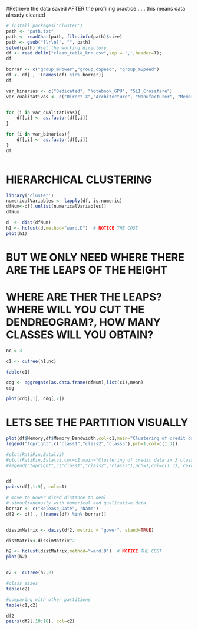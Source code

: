 #Retrieve the data saved AFTER the profiling practice...... this means data already cleaned

```{r}
# install.packages('cluster')
path <- "path.txt"
path <- readChar(path, file.info(path)$size)
path <- gsub("[\r\n]", "", path)
setwd(path) #set the working directory
df <- read.delim("clean_table_knn.csv",sep = ',',header=T);
df

borrar <- c("group_mPower","group_cSpeed", "group_mSpeed")
df <- df[ , !(names(df) %in% borrar)]
df

var_binarias <- c("Dedicated", "Notebook_GPU", "SLI_Crossfire")
var_cualitativas <- c("Direct_X","Architecture", "Manufacturer", "Memory_Type", "Open_GL", "Shader", "Name", "Resolution_WxH", "Release_Date", "Memory_Bus")


for (i in var_cualitativas){ 
    df[,i] <- as.factor(df[,i])
}

for (i in var_binarias){ 
    df[,i] <- as.factor(df[,i]) 
}
df



```

# HIERARCHICAL CLUSTERING
```{r}
library('cluster')
numericalVariables <- lapply(df, is.numeric)
dfNum<-df[,unlist(numericalVariables)]
dfNum

d  <- dist(dfNum)
h1 <- hclust(d,method="ward.D")  # NOTICE THE COST
plot(h1)

```



# BUT WE ONLY NEED WHERE THERE ARE THE LEAPS OF THE HEIGHT

# WHERE ARE THER THE LEAPS? WHERE WILL YOU CUT THE DENDREOGRAM?, HOW MANY CLASSES WILL YOU OBTAIN?

```{r}
nc = 3

c1 <- cutree(h1,nc)

table(c1)

cdg <- aggregate(as.data.frame(dfNum),list(c1),mean)
cdg

plot(cdg[,1], cdg[,7])
``` 

# LETS SEE THE PARTITION VISUALLY

```{r}

plot(df$Memory,df$Memory_Bandwidth,col=c1,main="Clustering of credit data in 3 classes")
legend("topright",c("class1","class2","class3"),pch=1,col=c(1:3))

#plot(RatiFin,Estalvi)
#plot(RatiFin,Estalvi,col=c1,main="Clustering of credit data in 3 classes")
#legend("topright",c("class1","class2","class3"),pch=1,col=c(1:3), cex=0.6)


df
pairs(df[,1:9], col=c1)

```

```{r}
# move to Gower mixed distance to deal 
# simoultaneously with numerical and qualitative data
borrar <- c("Release_Date", "Name")
df2 <- df[ , !(names(df) %in% borrar)]


dissimMatrix <- daisy(df2, metric = "gower", stand=TRUE)

distMatrix<-dissimMatrix^2

h2 <- hclust(distMatrix,method="ward.D")  # NOTICE THE COST
plot(h2)


c2 <- cutree(h2,2)

#class sizes 
table(c2)

#comparing with other partitions
table(c1,c2)

df2
pairs(df2[,10:16], col=c2)

```


